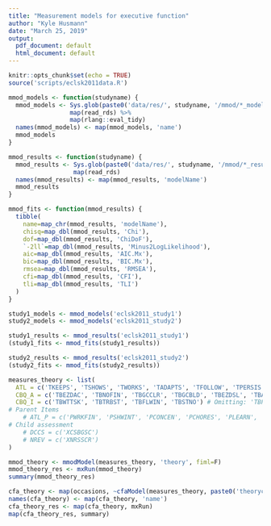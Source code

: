 ```yaml
---
title: "Measurement models for executive function"
author: "Kyle Husmann"
date: "March 25, 2019"
output:
  pdf_document: default
  html_document: default
---
```


```r
knitr::opts_chunk$set(echo = TRUE)
source('scripts/eclsk2011data.R')

mmod_models <- function(studyname) {
  mmod_models <- Sys.glob(paste0('data/res/', studyname, '/mmod/*_model.rds')) %>%
                 map(read_rds) %>%
                 map(rlang::eval_tidy)
  names(mmod_models) <- map(mmod_models, 'name')
  mmod_models
}

mmod_results <- function(studyname) {
  mmod_results <- Sys.glob(paste0('data/res/', studyname, '/mmod/*_result.rds')) %>%
                  map(read_rds)
  names(mmod_results) <- map(mmod_results, 'modelName')
  mmod_results
}

mmod_fits <- function(mmod_results) {
  tibble(
    name=map_chr(mmod_results, 'modelName'),
    chisq=map_dbl(mmod_results, 'Chi'),
    dof=map_dbl(mmod_results, 'ChiDoF'),
    `-2ll`=map_dbl(mmod_results, 'Minus2LogLikelihood'),
    aic=map_dbl(mmod_results, 'AIC.Mx'),
    bic=map_dbl(mmod_results, 'BIC.Mx'),
    rmsea=map_dbl(mmod_results, 'RMSEA'),
    cfi=map_dbl(mmod_results, 'CFI'),
    tli=map_dbl(mmod_results, 'TLI')
  )
}
```

```r
study1_models <- mmod_models('eclsk2011_study1')
study2_models <- mmod_models('eclsk2011_study2')
```

```r
study1_results <- mmod_results('eclsk2011_study1')
(study1_fits <- mmod_fits(study1_results))
```

```r
study2_results <- mmod_results('eclsk2011_study2')
(study2_fits <- mmod_fits(study2_results))
```

```r
measures_theory <- list(
  ATL = c('TKEEPS', 'TSHOWS', 'TWORKS', 'TADAPTS', 'TFOLLOW', 'TPERSIS', 'TATTEN'),
  CBQ_A = c('TBEZDAC', 'TBNOFIN', 'TBGCCLR', 'TBGCBLD', 'TBEZDSL', 'TBABSBK'),
  CBQ_I = c('TBWTTSK', 'TBTRBST', 'TBFLWIN', 'TBSTNO') # Omitting: 'TBPLNAC', 'TBAPRRK'
# Parent Items
    # ATL_P = c('PWRKFIN', 'PSHWINT', 'PCONCEN', 'PCHORES', 'PLEARN', 'PCREATV'),
# Child assessment
    # DCCS = c('XCSBGSC')
    # NREV = c('XNRSSCR')
)
```

```r
mmod_theory <- mmodModel(measures_theory, 'theory', fiml=F)
mmod_theory_res <- mxRun(mmod_theory)
summary(mmod_theory_res)
```

```r
cfa_theory <- map(occasions, ~cfaModel(measures_theory, paste0('theorycfa', .), ., fiml=T))
names(cfa_theory) <- map(cfa_theory, 'name')
cfa_theory_res <- map(cfa_theory, mxRun)
map(cfa_theory_res, summary)
```